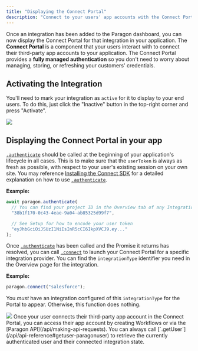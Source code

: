 ```yaml
---
title: "Displaying the Connect Portal"
description: "Connect to your users' app accounts with the Connect Portal"
---
```


Once an integration has been added to the Paragon dashboard, you can now display the Connect Portal for that integration in your application. The **Connect Portal** is a component that your users interact with to connect their third-party app accounts to your application. The Connect Portal provides a **fully managed authentication** so you don't need to worry about managing, storing, or refreshing your customers' credentials.

## Activating the Integration


You'll need to mark your integration as `active` for it to display to your end users. To do this, just click the "Inactive" button in the top-right corner and press "Activate".

  <Frame>
    <img src="/.gitbook/assets/Adding-an-Integration-from-the-Integration-Catalog-in-Paragon-Connect.png"/>
  </Frame>

## Displaying the Connect Portal in your app


[`.authenticate`](/api/api-reference#authenticate-projectid-string-usertoken-string) should be called at the beginning of your application's lifecycle in all cases. This is to make sure that the `userToken` is always as fresh as possible, with respect to your user's existing session on your own site. You may reference [Installing the Connect SDK](/getting-started/installing-the-connect-sdk#setup) for a detailed explanation on how to use [`.authenticate`](/api/api-reference#authenticate-projectid-string-usertoken-string).

**Example:**

```js
await paragon.authenticate(
  // You can find your project ID in the Overview tab of any Integration
  "38b1f170-0c43-4eae-9a04-ab85325d99f7",

  // See Setup for how to encode your user token
  "eyJhbGciOiJSUzI1NiIsInR5cCI6IkpXVCJ9.ey..."
);
```

Once [`.authenticate`](/api/api-reference#authenticate-projectid-string-usertoken-string) has been called and the Promise it returns has resolved, you can call [`.connect`](/api/api-reference#connect-integrationtype-string) to launch your Connect Portal for a specific integration provider. You can find the `integrationType` identifier you need in the Overview page for the integration.

**Example:**

```js
paragon.connect("salesforce");
```
You _must_ have an integration configured of this `integrationType` for the Portal to appear. Otherwise, this function does nothing.

  <Frame>
    <img src="/.gitbook/assets/Connect-Portal-in-an-application-(1).png"/>
  </Frame>
Once your user connects their third-party app account in the Connect Portal, you can access their app account by creating Workflows or via the [Paragon API](/api/making-api-requests). You can always call [`.getUser`](/api/api-reference#getuser-paragonuser) to retrieve the currently authenticated user and their connected integration state.
